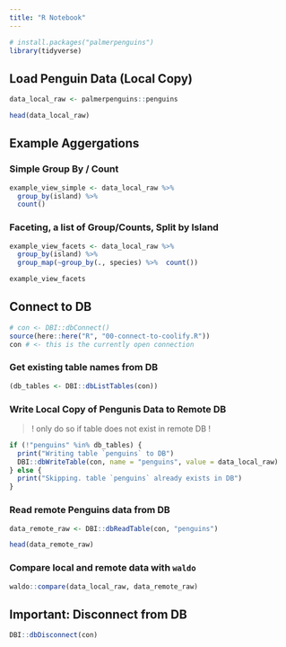 ```yaml
---
title: "R Notebook"
---
```


```r
# install.packages("palmerpenguins")
library(tidyverse)
```

## Load Penguin Data (Local Copy)

```r
data_local_raw <- palmerpenguins::penguins
```

```r
head(data_local_raw)
```

## Example Aggergations

### Simple Group By / Count

```r
example_view_simple <- data_local_raw %>%
  group_by(island) %>%
  count()
```

### Faceting, a list of Group/Counts, Split by Island

```r
example_view_facets <- data_local_raw %>%
  group_by(island) %>%
  group_map(~group_by(., species) %>%  count())

example_view_facets
```

## Connect to DB

```r
# con <- DBI::dbConnect()
source(here::here("R", "00-connect-to-coolify.R"))
con # <- this is the currently open connection
```

### Get existing table names from DB

```r
(db_tables <- DBI::dbListTables(con))
```

### Write Local Copy of Pengunis Data to Remote DB

> ! only do so if table does not exist in remote DB !

```r
if (!"penguins" %in% db_tables) {
  print("Writing table `penguins` to DB")
  DBI::dbWriteTable(con, name = "penguins", value = data_local_raw)
} else {
  print("Skipping. table `penguins` already exists in DB")
}
```

### Read remote Penguins data from DB

```r
data_remote_raw <- DBI::dbReadTable(con, "penguins")

head(data_remote_raw)
```

### Compare local and remote data with `waldo`

```r
waldo::compare(data_local_raw, data_remote_raw)
```

## Important: Disconnect from DB

```r
DBI::dbDisconnect(con)
```
